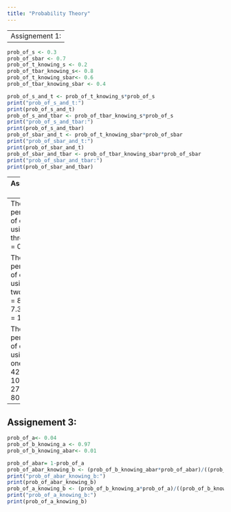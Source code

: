 ```yaml
---
title: "Probability Theory"
---
```


---
Assignement 1:
---

```r
prob_of_s <- 0.3
prob_of_sbar <- 0.7
prob_of_t_knowing_s <- 0.2
prob_of_tbar_knowing_s<- 0.8
prob_of_t_knowing_sbar<- 0.6
prob_of_tbar_knowing_sbar <- 0.4

prob_of_s_and_t <- prob_of_t_knowing_s*prob_of_s
print("prob_of_s_and_t:")
print(prob_of_s_and_t)
prob_of_s_and_tbar <- prob_of_tbar_knowing_s*prob_of_s
print("prob_of_s_and_tbar:")
print(prob_of_s_and_tbar)
prob_of_sbar_and_t <- prob_of_t_knowing_sbar*prob_of_sbar
print("prob_of_sbar_and_t:")
print(prob_of_sbar_and_t)
prob_of_sbar_and_tbar <- prob_of_tbar_knowing_sbar*prob_of_sbar
print("prob_of_sbar_and_tbar:")
print(prob_of_sbar_and_tbar)

```

--- 
Assignement 2:
---
The percentage of customers using all three devices = 0.5%

The percentage of customers using at least two devices = 8.8% + 7.3% +3.3% = 19.4%

The percentage of customers using only one device = 42.3% + 10% + 27.8% = 80.1% 

---
Assignement 3:
---

```r
prob_of_a<- 0.04
prob_of_b_knowing_a <- 0.97
prob_of_b_knowing_abar<- 0.01

prob_of_abar= 1-prob_of_a
prob_of_abar_knowing_b <- (prob_of_b_knowing_abar*prob_of_abar)/((prob_of_b_knowing_abar*prob_of_abar)+(prob_of_b_knowing_a*prob_of_a))
print("prob_of_abar_knowing_b:")
print(prob_of_abar_knowing_b)
prob_of_a_knowing_b <- (prob_of_b_knowing_a*prob_of_a)/((prob_of_b_knowing_abar*prob_of_abar)+(prob_of_b_knowing_a*prob_of_a))
print("prob_of_a_knowing_b:")
print(prob_of_a_knowing_b)
```

